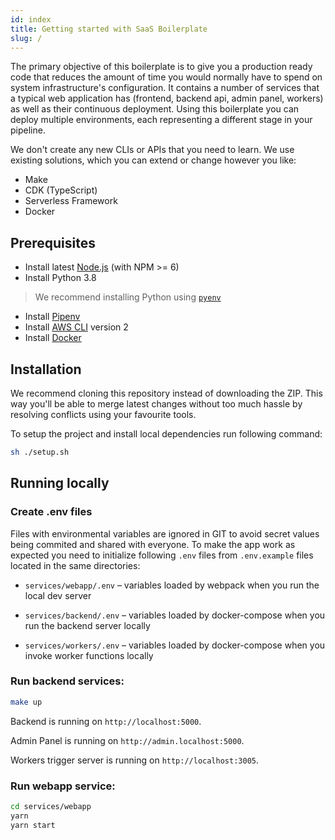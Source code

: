 ```yaml
---
id: index
title: Getting started with SaaS Boilerplate
slug: /
---
```


The primary objective of this boilerplate is to give you a production ready code that reduces the amount of time you
would normally have to spend on system infrastructure's configuration. It contains a number of services that a typical
web application has (frontend, backend api, admin panel, workers) as well as their continuous deployment. Using this
boilerplate you can deploy multiple environments, each representing a different stage in your pipeline.

We don't create any new CLIs or APIs that you need to learn. We use existing solutions,
which you can extend or change however you like:

- Make
- CDK (TypeScript)
- Serverless Framework
- Docker

## Prerequisites

- Install latest [Node.js](https://nodejs.org/en/download/package-manager/#macos) (with NPM >= 6)
- Install Python 3.8

> We recommend installing Python using [`pyenv`](https://github.com/pyenv/pyenv)

- Install [Pipenv](https://github.com/pypa/pipenv#installation)
- Install [AWS CLI](https://docs.aws.amazon.com/cli/latest/userguide/cli-chap-install.html) version 2
- Install [Docker](https://docs.docker.com/get-docker)

## Installation

We recommend cloning this repository instead of downloading the ZIP. This way you'll be able to
merge latest changes without too much hassle by resolving conflicts using your favourite tools.

To setup the project and install local dependencies run following command:

```sh
sh ./setup.sh
```

## Running locally

### Create .env files

Files with environmental variables are ignored in GIT to avoid secret values being commited and shared
with everyone. To make the app work as expected you need to initialize following `.env` files from `.env.example`
files located in the same directories:

- `services/webapp/.env` – variables loaded by webpack when you run the local dev server

- `services/backend/.env` – variables loaded by docker-compose when you run the backend server locally

- `services/workers/.env` – variables loaded by docker-compose when you invoke worker functions locally

### Run backend services:

```sh
make up
```

Backend is running on `http://localhost:5000`.

Admin Panel is running on `http://admin.localhost:5000`.

Workers trigger server is running on `http://localhost:3005`.

### Run webapp service:

```sh
cd services/webapp
yarn
yarn start
```
